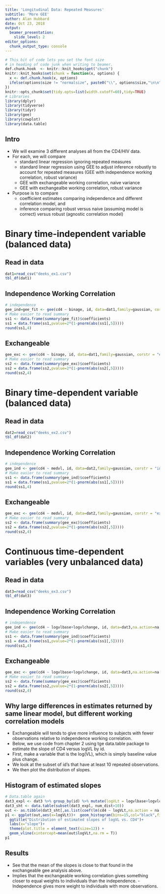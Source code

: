 ```yaml
---
title: 'Longitudinal Data: Repeated Measures'
subtitle: 'More GEE'
author: Alan Hubbard
date: Oct 23, 2018
output: 
  beamer_presentation:
    slide_level: 2   
editor_options: 
  chunk_output_type: console
---
```


```r
# This bit of code lets you set the font size
# in heading of code junk when writing to beamer.
def.chunk.hook  <- knitr::knit_hooks$get("chunk")
knitr::knit_hooks$set(chunk = function(x, options) {
  x <- def.chunk.hook(x, options)
  ifelse(options$size != "normalsize", paste0("\\", options$size,"\n\n", x, "\n\n \\normalsize"), x)
})
knitr::opts_chunk$set(tidy.opts=list(width.cutoff=60),tidy=TRUE)
# Libraries
library(dplyr)
library(tidyverse)
library(tidyr)
library(gee)
library(cowplot)
library(data.table)
```


## Intro
- We will examine 3 different analyses all from the CD4/HIV data.
- For each, we will compare
    + standard linear regression ignoring repeated measures
    + standard linear regression using GEE to adjust inference robustly to account for repeated measures (GEE with independence working correlation, robust variance)
    + GEE with exchangeable working correlation, naive variance
    + GEE with exchangealbe working correlation, robust variance
- Purpose is to compare
    + coefficient estimates comparing independence and different correlation model, and
    + inference comparing robust versus naive (assuming model is correct) versus robust (agnostic correlation model)

# Binary time-independent variable (balanced data)

## Read in data
```r
dat1=read_csv("deeks_ex1.csv")
tbl_df(dat1)
```

## Independence Working Correlation
```r
# independence
gee_ind=gee_fit <- gee(cd4 ~ binage, id, data=dat1,family=gaussian, corstr = "independence")
# Make easier to read summary
ss1 <- data.frame(summary(gee_fit)$coefficients)
ss1 = data.frame(ss1,pvalue=2*(1-pnorm(abs(ss1[,5]))))
round(ss1,4)
```

## Exchangeable
```r
gee_exc <- gee(cd4 ~ binage, id, data=dat1,family=gaussian, corstr = "exchangeable")
# Make easier to read summary
ss2 <- data.frame(summary(gee_exc)$coefficients)
ss2 = data.frame(ss2,pvalue=2*(1-pnorm(abs(ss2[,5]))))
round(ss2,4)
```    

# Binary time-dependent variable (balanced data)
## Read in data
```r
dat2=read_csv("deeks_ex2.csv")
tbl_df(dat2)
```

## Independence Working Correlation
```r
# independence
gee_ind <- gee(cd4 ~ medvl, id, data=dat2,family=gaussian, corstr = "independence")
# Make easier to read summary
ss1 <- data.frame(summary(gee_ind)$coefficients)
ss1 = data.frame(ss1,pvalue=2*(1-pnorm(abs(ss1[,5]))))
round(ss1,4)
```

## Exchangeable
```r
gee_exc <- gee(cd4 ~ medvl, id, data=dat2,family=gaussian, corstr = "exchangeable")
# Make easier to read summary
ss2 <- data.frame(summary(gee_exc)$coefficients)
ss2 = data.frame(ss2,pvalue=2*(1-pnorm(abs(ss2[,5]))))
round(ss2,4)

```    


# Continuous time-dependent variables (very unbalanced data)

## Read in data
```r
dat3=read_csv("deeks_ex3.csv")
tbl_df(dat3)
```

## Independence Working Correlation

```r
# independence
gee_ind <- gee(cd4 ~ logvlbase+logvlchange, id, data=dat3,na.action=na.omit, family=gaussian, corstr = "independence")
# Make easier to read summary
ss1 <- data.frame(summary(gee_ind)$coefficients)
ss1 = data.frame(ss1,pvalue=2*(1-pnorm(abs(ss1[,5]))))
round(ss1,4)
```

## Exchangeable
```r
gee_exc <- gee(cd4 ~ logvlbase+logvlchange, id, data=dat3,na.action=na.omit, family=gaussian, corstr = "exchangeable")
# Make easier to read summary
ss2 <- data.frame(summary(gee_exc)$coefficients)
ss2 = data.frame(ss2,pvalue=2*(1-pnorm(abs(ss2[,5]))))
round(ss2,4)
```    


## Why large differences in estimates returned by same linear model, but different working correlation models
- Exchangeable will tends to give more influence to subjects with fewer observations relative to independence working correlation.
- Below, we use code from chapter 2 using tge data.table package to estimate the slope of CD4 versus logVL by id.
- First, make a variable that is the log(VL), which is simply baseline value plus change.
- We look at the subset of id's that have at least 10 repeated observations.
- We then plot the distribution of slopes.



## Histogram of estimated slopes
```r
# Data.table again
dat3_expl <- dat3 %>% group_by(id) %>% mutate(logVLt = logvlbase+logvlchange) %>% mutate(num_dist = n_distinct(logVLt))
dat3_sht <- data.table(subset(dat3_expl, num_dist>10))
out <- as.tibble(dat3_sht[,as.list(coef(lm(cd4 ~ logVLt,na.action = na.omit))),by=.(id)])
p1 <- ggplot(out,aes(x=logVLt))+  geom_histogram(bins=15,col="black",fill="white")+
  ggtitle("Distribution of estimated slopes of logVL vs. CD4")+
  labs(x="slope")+ 
  theme(plot.title = element_text(size=12)) +
  geom_vline(xintercept=mean(out$logVLt,na.rm = T))
p1
```

## Results
- See that the mean of the slopes is close to that found in the exchangeable gee analysis above.
- Implies that the exchangeable working correlation gives something closer to equal weights to individuals than the independence.
-Independence gives more weight to individuals with more observations.





